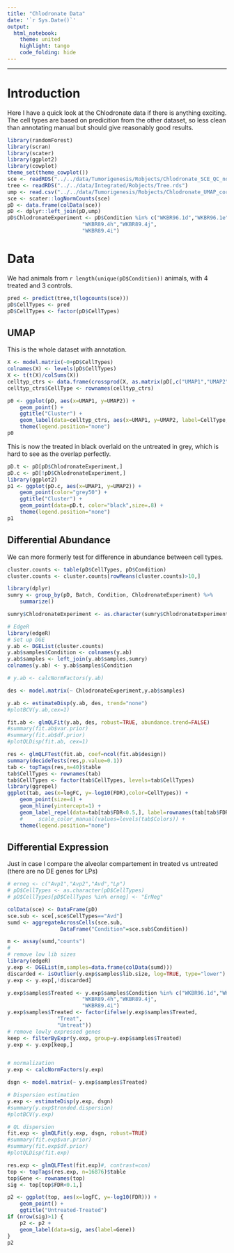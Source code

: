 ```yaml
---
title: "Chlodronate Data"
date: '`r Sys.Date()`'
output:
  html_notebook:
    theme: united
    highlight: tango
    code_folding: hide
---
```

***

# Introduction

Here I have a quick look at the Chlodronate data if there is anything exciting.
The cell types are based on predicition from the other dataset, so less clean than annotating manual but should give reasonably good results.

```r

library(randomForest)
library(scran)
library(scater)
library(ggplot2)
library(cowplot)
theme_set(theme_cowplot())
sce <- readRDS("../../data/Tumorigenesis/Robjects/Chlodronate_SCE_QC_norm.rds")
tree <- readRDS("../../data/Integrated/Robjects/Tree.rds")
ump <- read.csv("../../data/Tumorigenesis/Robjects/Chlodronate_UMAP_corrected.csv",stringsAsFactors=FALSE)[,-1]
sce <- scater::logNormCounts(sce)
pD <- data.frame(colData(sce))
pD <- dplyr::left_join(pD,ump)
pD$ChlodronateExperiment <- pD$Condition %in% c("WKBR96.1d","WKBR96.1e",
						"WKBR89.4h","WKBR89.4j",
						"WKBR89.4i")
```

# Data

We had animals from `r length(unique(pD$Condition))` animals, with 4 treated and 3 controls.

```r
pred <- predict(tree,t(logcounts(sce)))
pD$CellTypes <- pred
pD$CellTypes <- factor(pD$CellTypes)
```

## UMAP
This is the whole dataset with annotation.
```r
X <- model.matrix(~0+pD$CellTypes)
colnames(X) <- levels(pD$CellTypes)
X <- t(t(X)/colSums(X))
celltyp_ctrs <- data.frame(crossprod(X, as.matrix(pD[,c("UMAP1","UMAP2")])))
celltyp_ctrs$CellType <- rownames(celltyp_ctrs)

p0 <- ggplot(pD, aes(x=UMAP1, y=UMAP2)) +
    geom_point() +
    ggtitle("Cluster") +
    geom_label(data=celltyp_ctrs, aes(x=UMAP1, y=UMAP2, label=CellType, color=NULL)) +
    theme(legend.position="none") 
p0
```

This is now the treated in black overlaid on the untreated in grey, which is hard to see as the overlap perfectly.

```r
pD.t <- pD[pD$ChlodronateExperiment,]
pD.c <- pD[!pD$ChlodronateExperiment,]
library(ggplot2)
p1 <- ggplot(pD.c, aes(x=UMAP1, y=UMAP2)) +
    geom_point(color="grey50") +
    ggtitle("Cluster") +
    geom_point(data=pD.t, color="black",size=.8) +
    theme(legend.position="none") 
p1
```

## Differential Abundance
We can more formerly test for difference in abundance between cell types.
```r
cluster.counts <- table(pD$CellTypes, pD$Condition)
cluster.counts <- cluster.counts[rowMeans(cluster.counts)>10,]

library(dplyr)
sumry <- group_by(pD, Batch, Condition, ChlodronateExperiment) %>%
    summarize()

sumry$ChlodronateExperiment <- as.character(sumry$ChlodronateExperiment)

# EdgeR
library(edgeR)
# Set up DGE
y.ab <- DGEList(cluster.counts)
y.ab$samples$Condition <- colnames(y.ab)
y.ab$samples <- left_join(y.ab$samples,sumry)
colnames(y.ab) <- y.ab$samples$Condition

# y.ab <- calcNormFactors(y.ab)

des <- model.matrix(~ ChlodronateExperiment,y.ab$samples)

y.ab <- estimateDisp(y.ab, des, trend="none")
#plotBCV(y.ab,cex=1)

fit.ab <- glmQLFit(y.ab, des, robust=TRUE, abundance.trend=FALSE)
#summary(fit.ab$var.prior)
#summary(fit.ab$df.prior)
#plotQLDisp(fit.ab, cex=1)

res <- glmQLFTest(fit.ab, coef=ncol(fit.ab$design))
summary(decideTests(res,p.value=0.1))
tab <- topTags(res,n=40)$table
tab$CellTypes <- rownames(tab)
tab$CellTypes <- factor(tab$CellTypes, levels=tab$CellTypes)
library(ggrepel)
ggplot(tab, aes(x=logFC, y=-log10(FDR),color=CellTypes)) +
    geom_point(size=4) +
    geom_hline(yintercept=1) +
    geom_label_repel(data=tab[tab$FDR<0.5,], label=rownames(tab[tab$FDR<0.5,]),aes(color=NULL)) +
    #     scale_color_manual(values=levels(tab$Colors)) +
    theme(legend.position="none")
```

## Differential Expression
Just in case I compare the alveolar compartement in treated vs untreated
(there are no DE genes for LPs)
```r
# erneg <- c("Avp1","Avp2","Avd","Lp")
# pD$CellTypes <- as.character(pD$CellTypes)
# pD$CellTypes[pD$CellTypes %in% erneg] <- "ErNeg"

colData(sce) <- DataFrame(pD)
sce.sub <- sce[,sce$CellTypes=="Avd"]
sumd <- aggregateAcrossCells(sce.sub, 
			     DataFrame("Condition"=sce.sub$Condition))

m <- assay(sumd,"counts")
#
# remove low lib sizes
library(edgeR)
y.exp <- DGEList(m,samples=data.frame(colData(sumd)))
discarded <- isOutlier(y.exp$samples$lib.size, log=TRUE, type="lower")
y.exp <- y.exp[,!discarded]

y.exp$samples$Treated <- y.exp$samples$Condition %in% c("WKBR96.1d","WKBR96.1e",
						"WKBR89.4h","WKBR89.4j",
						"WKBR89.4i")
y.exp$samples$Treated <- factor(ifelse(y.exp$samples$Treated,
				"Treat",
				"Untreat"))
# remove lowly expressed genes
keep <- filterByExpr(y.exp, group=y.exp$samples$Treated)
y.exp <- y.exp[keep,]


# normalization
y.exp <- calcNormFactors(y.exp)

dsgn <- model.matrix(~ y.exp$samples$Treated)

# Dispersion estimation
y.exp <- estimateDisp(y.exp, dsgn)
#summary(y.exp$trended.dispersion)
#plotBCV(y.exp)

# QL dispersion
fit.exp <- glmQLFit(y.exp, dsgn, robust=TRUE)
#summary(fit.exp$var.prior)
#summary(fit.exp$df.prior)
#plotQLDisp(fit.exp)  

res.exp <- glmQLFTest(fit.exp)#, contrast=con)
top <- topTags(res.exp, n=16876)$table
top$Gene <- rownames(top)
sig <- top[top$FDR<0.1,]

p2 <- ggplot(top, aes(x=logFC, y=-log10(FDR))) +
    geom_point() +
    ggtitle("Untreated-Treated")
if (nrow(sig)>1) {
    p2 <- p2 +
	geom_label(data=sig, aes(label=Gene))
}
p2
```

